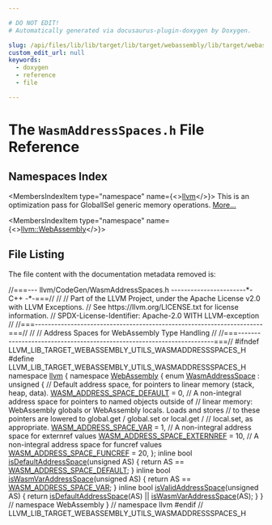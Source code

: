 ```yaml
---

# DO NOT EDIT!
# Automatically generated via docusaurus-plugin-doxygen by Doxygen.

slug: /api/files/lib/lib/target/lib/target/webassembly/lib/target/webassembly/utils/wasmaddressspaces-h
custom_edit_url: null
keywords:
  - doxygen
  - reference
  - file

---
```





# The `WasmAddressSpaces.h` File Reference

<DoxygenPage pluginConfig={pluginConfig}>



## Namespaces Index

<MembersIndex>

<MembersIndexItem
  type="namespace"
  name={<><a href="/docs/api/namespaces/llvm">llvm</a></>}>
This is an optimization pass for GlobalISel generic memory operations. <a href="/docs/api/namespaces/llvm/#details">More...</a>
</MembersIndexItem>

<MembersIndexItem
  type="namespace"
  name={<><a href="/docs/api/namespaces/llvm/webassembly">llvm::WebAssembly</a></>}>
</MembersIndexItem>

</MembersIndex>


## File Listing

The file content with the documentation metadata removed is:

<ProgramListing>

<Link id="l00001" /><CodeLine lineNumber="1"><Highlight kind="comment">//===--- llvm/CodeGen/WasmAddressSpaces.h -----------------------&#42;- C++ -&#42;-===//</Highlight><Highlight kind="normal"></Highlight></CodeLine>
<Link id="l00002" /><CodeLine lineNumber="2"><Highlight kind="normal"></Highlight><Highlight kind="comment">//</Highlight><Highlight kind="normal"></Highlight></CodeLine>
<Link id="l00003" /><CodeLine lineNumber="3"><Highlight kind="normal"></Highlight><Highlight kind="comment">// Part of the LLVM Project, under the Apache License v2.0 with LLVM Exceptions.</Highlight><Highlight kind="normal"></Highlight></CodeLine>
<Link id="l00004" /><CodeLine lineNumber="4"><Highlight kind="normal"></Highlight><Highlight kind="comment">// See https://llvm.org/LICENSE.txt for license information.</Highlight><Highlight kind="normal"></Highlight></CodeLine>
<Link id="l00005" /><CodeLine lineNumber="5"><Highlight kind="normal"></Highlight><Highlight kind="comment">// SPDX-License-Identifier: Apache-2.0 WITH LLVM-exception</Highlight><Highlight kind="normal"></Highlight></CodeLine>
<Link id="l00006" /><CodeLine lineNumber="6"><Highlight kind="normal"></Highlight><Highlight kind="comment">//</Highlight><Highlight kind="normal"></Highlight></CodeLine>
<Link id="l00007" /><CodeLine lineNumber="7"><Highlight kind="normal"></Highlight><Highlight kind="comment">//===----------------------------------------------------------------------===//</Highlight><Highlight kind="normal"></Highlight></CodeLine>
<Link id="l00008" /><CodeLine lineNumber="8"><Highlight kind="normal"></Highlight><Highlight kind="comment">//</Highlight><Highlight kind="normal"></Highlight></CodeLine>
<Link id="l00009" /><CodeLine lineNumber="9"><Highlight kind="normal"></Highlight><Highlight kind="comment">// Address Spaces for WebAssembly Type Handling</Highlight><Highlight kind="normal"></Highlight></CodeLine>
<Link id="l00010" /><CodeLine lineNumber="10"><Highlight kind="normal"></Highlight><Highlight kind="comment">//</Highlight><Highlight kind="normal"></Highlight></CodeLine>
<Link id="l00011" /><CodeLine lineNumber="11"><Highlight kind="normal"></Highlight><Highlight kind="comment">//===----------------------------------------------------------------------===//</Highlight><Highlight kind="normal"></Highlight></CodeLine>
<Link id="l00012" /><CodeLine lineNumber="12"><Highlight kind="normal"></Highlight></CodeLine>
<Link id="l00013" /><CodeLine lineNumber="13"><Highlight kind="normal"></Highlight><Highlight kind="preprocessor">#ifndef LLVM&#95;LIB&#95;TARGET&#95;WEBASSEMBLY&#95;UTILS&#95;WASMADDRESSSPACES&#95;H</Highlight><Highlight kind="normal"></Highlight></CodeLine>
<Link id="l00014" /><CodeLine lineNumber="14"><Highlight kind="normal"></Highlight><Highlight kind="preprocessor">#define LLVM&#95;LIB&#95;TARGET&#95;WEBASSEMBLY&#95;UTILS&#95;WASMADDRESSSPACES&#95;H</Highlight><Highlight kind="normal"></Highlight></CodeLine>
<Link id="l00015" /><CodeLine lineNumber="15"><Highlight kind="normal"></Highlight></CodeLine>
<Link id="l00016" /><CodeLine lineNumber="16"><Highlight kind="normal"></Highlight><Highlight kind="keyword">namespace </Highlight><Highlight kind="normal"><a href="/docs/api/namespaces/llvm">llvm</a> &#123;</Highlight></CodeLine>
<Link id="l00017" /><CodeLine lineNumber="17"><Highlight kind="normal"></Highlight></CodeLine>
<Link id="l00018" /><CodeLine lineNumber="18"><Highlight kind="normal"></Highlight><Highlight kind="keyword">namespace </Highlight><Highlight kind="normal"><a href="/docs/api/namespaces/llvm/webassembly">WebAssembly</a> &#123;</Highlight></CodeLine>
<Link id="l00019" /><CodeLine lineNumber="19"><Highlight kind="normal"></Highlight></CodeLine>
<Link id="l00020" /><CodeLine lineNumber="20" lineLink="/docs/api/namespaces/llvm/webassembly/#a4dfe79d002517ae351f8af2245726c78"><Highlight kind="normal"></Highlight><Highlight kind="keyword">enum</Highlight><Highlight kind="normal"> <a href="/docs/api/namespaces/llvm/webassembly/#a4dfe79d002517ae351f8af2245726c78">WasmAddressSpace</a> : </Highlight><Highlight kind="keywordtype">unsigned</Highlight><Highlight kind="normal"> &#123;</Highlight></CodeLine>
<Link id="l00021" /><CodeLine lineNumber="21"><Highlight kind="normal">  </Highlight><Highlight kind="comment">// Default address space, for pointers to linear memory (stack, heap, data).</Highlight><Highlight kind="normal"></Highlight></CodeLine>
<Link id="l00022" /><CodeLine lineNumber="22" lineLink="/docs/api/namespaces/llvm/webassembly/#a4dfe79d002517ae351f8af2245726c78a28b2cdf56b37b7d93db4aa3850682dd1"><Highlight kind="normal">  <a href="/docs/api/namespaces/llvm/webassembly/#a4dfe79d002517ae351f8af2245726c78a28b2cdf56b37b7d93db4aa3850682dd1">WASM&#95;ADDRESS&#95;SPACE&#95;DEFAULT</a> = 0,</Highlight></CodeLine>
<Link id="l00023" /><CodeLine lineNumber="23"><Highlight kind="normal">  </Highlight><Highlight kind="comment">// A non-integral address space for pointers to named objects outside of</Highlight><Highlight kind="normal"></Highlight></CodeLine>
<Link id="l00024" /><CodeLine lineNumber="24"><Highlight kind="normal">  </Highlight><Highlight kind="comment">// linear memory: WebAssembly globals or WebAssembly locals.  Loads and stores</Highlight><Highlight kind="normal"></Highlight></CodeLine>
<Link id="l00025" /><CodeLine lineNumber="25"><Highlight kind="normal">  </Highlight><Highlight kind="comment">// to these pointers are lowered to global.get / global.set or local.get /</Highlight><Highlight kind="normal"></Highlight></CodeLine>
<Link id="l00026" /><CodeLine lineNumber="26"><Highlight kind="normal">  </Highlight><Highlight kind="comment">// local.set, as appropriate.</Highlight><Highlight kind="normal"></Highlight></CodeLine>
<Link id="l00027" /><CodeLine lineNumber="27" lineLink="/docs/api/namespaces/llvm/webassembly/#a4dfe79d002517ae351f8af2245726c78ad65bc6cefc871511e30423f55a1a4148"><Highlight kind="normal">  <a href="/docs/api/namespaces/llvm/webassembly/#a4dfe79d002517ae351f8af2245726c78ad65bc6cefc871511e30423f55a1a4148">WASM&#95;ADDRESS&#95;SPACE&#95;VAR</a> = 1,</Highlight></CodeLine>
<Link id="l00028" /><CodeLine lineNumber="28"><Highlight kind="normal">  </Highlight><Highlight kind="comment">// A non-integral address space for externref values</Highlight><Highlight kind="normal"></Highlight></CodeLine>
<Link id="l00029" /><CodeLine lineNumber="29" lineLink="/docs/api/namespaces/llvm/webassembly/#a4dfe79d002517ae351f8af2245726c78a163c951c2848a11c33a29027580276c5"><Highlight kind="normal">  <a href="/docs/api/namespaces/llvm/webassembly/#a4dfe79d002517ae351f8af2245726c78a163c951c2848a11c33a29027580276c5">WASM&#95;ADDRESS&#95;SPACE&#95;EXTERNREF</a> = 10,</Highlight></CodeLine>
<Link id="l00030" /><CodeLine lineNumber="30"><Highlight kind="normal">  </Highlight><Highlight kind="comment">// A non-integral address space for funcref values</Highlight><Highlight kind="normal"></Highlight></CodeLine>
<Link id="l00031" /><CodeLine lineNumber="31" lineLink="/docs/api/namespaces/llvm/webassembly/#a4dfe79d002517ae351f8af2245726c78af415dccc1391c50d45ec321f55292939"><Highlight kind="normal">  <a href="/docs/api/namespaces/llvm/webassembly/#a4dfe79d002517ae351f8af2245726c78af415dccc1391c50d45ec321f55292939">WASM&#95;ADDRESS&#95;SPACE&#95;FUNCREF</a> = 20,</Highlight></CodeLine>
<Link id="l00032" /><CodeLine lineNumber="32"><Highlight kind="normal">&#125;;</Highlight></CodeLine>
<Link id="l00033" /><CodeLine lineNumber="33"><Highlight kind="normal"></Highlight></CodeLine>
<Link id="l00034" /><CodeLine lineNumber="34" lineLink="/docs/api/namespaces/llvm/webassembly/#a0b4dff4ccfc2539f59ef6bd15dc5e629"><Highlight kind="normal"></Highlight><Highlight kind="keyword">inline</Highlight><Highlight kind="normal"> </Highlight><Highlight kind="keywordtype">bool</Highlight><Highlight kind="normal"> <a href="/docs/api/namespaces/llvm/webassembly/#a0b4dff4ccfc2539f59ef6bd15dc5e629">isDefaultAddressSpace</a>(</Highlight><Highlight kind="keywordtype">unsigned</Highlight><Highlight kind="normal"> AS) &#123;</Highlight></CodeLine>
<Link id="l00035" /><CodeLine lineNumber="35"><Highlight kind="normal">  </Highlight><Highlight kind="keywordflow">return</Highlight><Highlight kind="normal"> AS == <a href="/docs/api/namespaces/llvm/webassembly/#a4dfe79d002517ae351f8af2245726c78a28b2cdf56b37b7d93db4aa3850682dd1">WASM&#95;ADDRESS&#95;SPACE&#95;DEFAULT</a>;</Highlight></CodeLine>
<Link id="l00036" /><CodeLine lineNumber="36"><Highlight kind="normal">&#125;</Highlight></CodeLine>
<Link id="l00037" /><CodeLine lineNumber="37" lineLink="/docs/api/namespaces/llvm/webassembly/#af45a1b676eb96b330c6a5bb5dab029ae"><Highlight kind="normal"></Highlight><Highlight kind="keyword">inline</Highlight><Highlight kind="normal"> </Highlight><Highlight kind="keywordtype">bool</Highlight><Highlight kind="normal"> <a href="/docs/api/namespaces/llvm/webassembly/#af45a1b676eb96b330c6a5bb5dab029ae">isWasmVarAddressSpace</a>(</Highlight><Highlight kind="keywordtype">unsigned</Highlight><Highlight kind="normal"> AS) &#123;</Highlight></CodeLine>
<Link id="l00038" /><CodeLine lineNumber="38"><Highlight kind="normal">  </Highlight><Highlight kind="keywordflow">return</Highlight><Highlight kind="normal"> AS == <a href="/docs/api/namespaces/llvm/webassembly/#a4dfe79d002517ae351f8af2245726c78ad65bc6cefc871511e30423f55a1a4148">WASM&#95;ADDRESS&#95;SPACE&#95;VAR</a>;</Highlight></CodeLine>
<Link id="l00039" /><CodeLine lineNumber="39"><Highlight kind="normal">&#125;</Highlight></CodeLine>
<Link id="l00040" /><CodeLine lineNumber="40" lineLink="/docs/api/namespaces/llvm/webassembly/#a8eacdd4ec3308700b0783d15978f9e54"><Highlight kind="normal"></Highlight><Highlight kind="keyword">inline</Highlight><Highlight kind="normal"> </Highlight><Highlight kind="keywordtype">bool</Highlight><Highlight kind="normal"> <a href="/docs/api/namespaces/llvm/webassembly/#a8eacdd4ec3308700b0783d15978f9e54">isValidAddressSpace</a>(</Highlight><Highlight kind="keywordtype">unsigned</Highlight><Highlight kind="normal"> AS) &#123;</Highlight></CodeLine>
<Link id="l00041" /><CodeLine lineNumber="41"><Highlight kind="normal">  </Highlight><Highlight kind="keywordflow">return</Highlight><Highlight kind="normal"> <a href="/docs/api/namespaces/llvm/webassembly/#a0b4dff4ccfc2539f59ef6bd15dc5e629">isDefaultAddressSpace</a>(AS) || <a href="/docs/api/namespaces/llvm/webassembly/#af45a1b676eb96b330c6a5bb5dab029ae">isWasmVarAddressSpace</a>(AS);</Highlight></CodeLine>
<Link id="l00042" /><CodeLine lineNumber="42"><Highlight kind="normal">&#125;</Highlight></CodeLine>
<Link id="l00043" /><CodeLine lineNumber="43"><Highlight kind="normal"></Highlight></CodeLine>
<Link id="l00044" /><CodeLine lineNumber="44"><Highlight kind="normal">&#125; </Highlight><Highlight kind="comment">// namespace WebAssembly</Highlight><Highlight kind="normal"></Highlight></CodeLine>
<Link id="l00045" /><CodeLine lineNumber="45"><Highlight kind="normal"></Highlight></CodeLine>
<Link id="l00046" /><CodeLine lineNumber="46"><Highlight kind="normal">&#125; </Highlight><Highlight kind="comment">// namespace llvm</Highlight><Highlight kind="normal"></Highlight></CodeLine>
<Link id="l00047" /><CodeLine lineNumber="47"><Highlight kind="normal"></Highlight></CodeLine>
<Link id="l00048" /><CodeLine lineNumber="48"><Highlight kind="normal"></Highlight><Highlight kind="preprocessor">#endif </Highlight><Highlight kind="comment">// LLVM&#95;LIB&#95;TARGET&#95;WEBASSEMBLY&#95;UTILS&#95;WASMADDRESSSPACES&#95;H</Highlight><Highlight kind="normal"></Highlight></CodeLine>

</ProgramListing>


</DoxygenPage>
